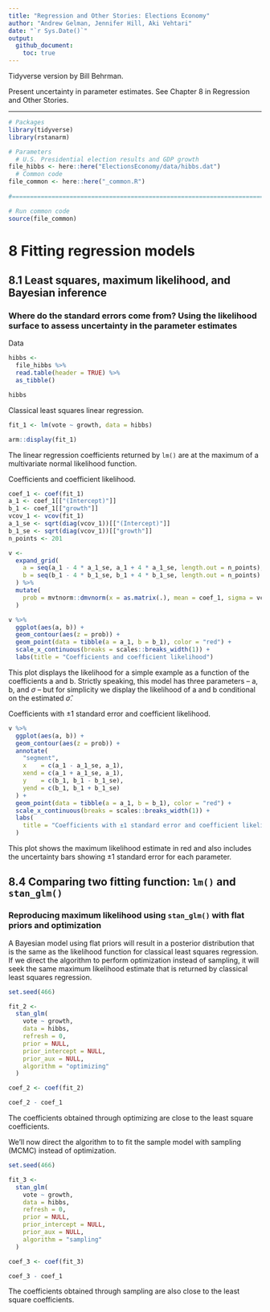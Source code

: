 ```yaml
---
title: "Regression and Other Stories: Elections Economy"
author: "Andrew Gelman, Jennifer Hill, Aki Vehtari"
date: "`r Sys.Date()`"
output:
  github_document:
    toc: true
---
```

Tidyverse version by Bill Behrman.

Present uncertainty in parameter estimates. See Chapter 8 in
Regression and Other Stories.

-------------

```r
# Packages
library(tidyverse)
library(rstanarm)

# Parameters
  # U.S. Presidential election results and GDP growth
file_hibbs <- here::here("ElectionsEconomy/data/hibbs.dat")
  # Common code
file_common <- here::here("_common.R")
  
#===============================================================================

# Run common code
source(file_common)
```

# 8 Fitting regression models

## 8.1 Least squares, maximum likelihood, and Bayesian inference

### Where do the standard errors come from? Using the likelihood surface to assess uncertainty in the parameter estimates

Data

```r
hibbs <- 
  file_hibbs %>% 
  read.table(header = TRUE) %>% 
  as_tibble()

hibbs
```

Classical least squares linear regression.

```r
fit_1 <- lm(vote ~ growth, data = hibbs)

arm::display(fit_1)
```

The linear regression coefficients returned by `lm()` are at the maximum of a multivariate normal likelihood function.

Coefficients and coefficient likelihood.

```r
coef_1 <- coef(fit_1)
a_1 <- coef_1[["(Intercept)"]]
b_1 <- coef_1[["growth"]]
vcov_1 <- vcov(fit_1)
a_1_se <- sqrt(diag(vcov_1))[["(Intercept)"]]
b_1_se <- sqrt(diag(vcov_1))[["growth"]]
n_points <- 201

v <- 
  expand_grid(
    a = seq(a_1 - 4 * a_1_se, a_1 + 4 * a_1_se, length.out = n_points),
    b = seq(b_1 - 4 * b_1_se, b_1 + 4 * b_1_se, length.out = n_points)
  ) %>% 
  mutate(
    prob = mvtnorm::dmvnorm(x = as.matrix(.), mean = coef_1, sigma = vcov_1)
  )

v %>% 
  ggplot(aes(a, b)) +
  geom_contour(aes(z = prob)) +
  geom_point(data = tibble(a = a_1, b = b_1), color = "red") +
  scale_x_continuous(breaks = scales::breaks_width(1)) +
  labs(title = "Coefficients and coefficient likelihood")
```

This plot displays the likelihood for a simple example as a function of the coefficients a and b. Strictly speaking, this model has three parameters -- a, b, and $\sigma$ -- but for simplicity we display the likelihood of a and b conditional on the estimated $\hat{\sigma}$.

Coefficients with ±1 standard error and coefficient likelihood.

```r
v %>% 
  ggplot(aes(a, b)) +
  geom_contour(aes(z = prob)) +
  annotate(
    "segment",
    x    = c(a_1 - a_1_se, a_1),
    xend = c(a_1 + a_1_se, a_1),
    y    = c(b_1, b_1 - b_1_se),
    yend = c(b_1, b_1 + b_1_se)
  ) +
  geom_point(data = tibble(a = a_1, b = b_1), color = "red") +
  scale_x_continuous(breaks = scales::breaks_width(1)) +
  labs(
    title = "Coefficients with ±1 standard error and coefficient likelihood"
  )
```

This plot shows the maximum likelihood estimate in red and also includes the uncertainty bars showing ±1 standard error for each parameter.

## 8.4 Comparing two fitting function: `lm()` and `stan_glm()`

### Reproducing maximum likelihood using `stan_glm()` with flat priors and optimization

A Bayesian model using flat priors will result in a posterior distribution that is the same as the likelihood function for classical least squares regression. If we direct the algorithm to perform optimization instead of sampling, it will seek the same maximum likelihood estimate that is returned by classical least squares regression.

```r
set.seed(466)

fit_2 <- 
  stan_glm(
    vote ~ growth,
    data = hibbs,
    refresh = 0,
    prior = NULL,
    prior_intercept = NULL,
    prior_aux = NULL,
    algorithm = "optimizing"
  )
```

```r
coef_2 <- coef(fit_2)

coef_2 - coef_1
```

The coefficients obtained through optimizing are close to the least square coefficients.

We'll now direct the algorithm to to fit the sample model with sampling (MCMC) instead of optimization.

```r
set.seed(466)

fit_3 <- 
  stan_glm(
    vote ~ growth,
    data = hibbs,
    refresh = 0,
    prior = NULL,
    prior_intercept = NULL,
    prior_aux = NULL,
    algorithm = "sampling"
  )
```

```r
coef_3 <- coef(fit_3)

coef_3 - coef_1
```

The coefficients obtained through sampling are also close to the least square coefficients.

